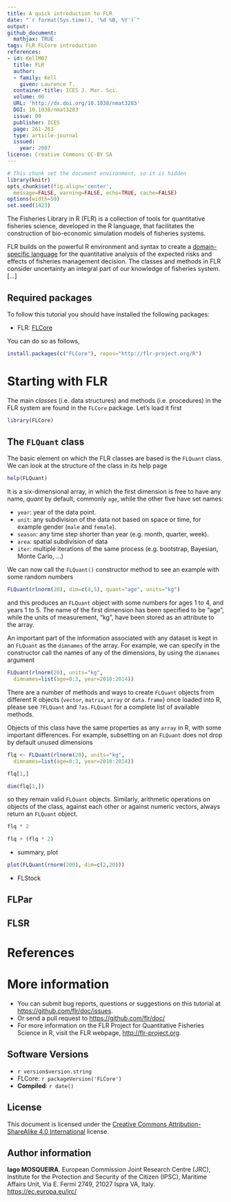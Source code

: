 ```yaml
---
title: A quick introduction to FLR
date: "`r format(Sys.time(), '%d %B, %Y')`"
output:
github_document:
  mathjax: TRUE
tags: FLR FLCore introduction
references:
- id: KellM07
  title: FLR
  author:
  - family: Kell
    given: Laurence T.
  container-title: ICES J. Mar. Sci.
  volume: 00
  URL: 'http://dx.doi.org/10.1038/nmat3283'
  DOI: 10.1038/nmat3283
  issue: 00
  publisher: ICES
  page: 261-263
  type: article-journal
  issued:
    year: 2007
license: Creative Commons CC-BY SA
---
```

 
```r
# This chunk set the document environment, so it is hidden
library(knitr)
opts_chunk$set(fig.align='center',
  message=FALSE, warning=FALSE, echo=TRUE, cache=FALSE)
options(width=50)
set.seed(1423)
```

The Fisheries Library in R (FLR) is a collection of tools for quantitative fisheries science, developed in the R language, that facilitates the construction of bio-economic simulation models of fisheries systems.

FLR builds on the powerful R environment and syntax to create a [domain-specific language](https://en.wikipedia.org/wiki/Domain-specific_language) for the quantitative analysis of the expected risks and effects of fisheries management decision. The classes and methods in FLR consider uncertainty an integral part of our knowledge of fisheries system. [...]

## Required packages

To follow this tutorial you should have installed the following packages:

- FLR: [FLCore](http://www.flr-project.org/FLCore/)

You can do so as follows,

```r
install.packages(c("FLCore"), repos="http://flr-project.org/R")
```

# Starting with FLR

The main *classes* (i.e. data structures) and methods (i.e. procedures) in the FLR system are found in the `FLCore` package. Let's load it first

```r
library(FLCore)
```

## The `FLQuant` class

The basic element on which the FLR classes are based is the `FLQuant` class. We can look at the structure of the class in its help page

```r
help(FLQuant)
```
It is a six-dimensional array, in which the first dimension is free to have any name, *quant* by default, commonly `age`, while the other five have set names:

- `year`: year of the data point.
- `unit`: any subdivision of the data not based on space or time, for example gender (`male` and `female`).
- `season`: any time step shorter than year (e.g. month, quarter, week).
- `area`: spatial subdivision of data
- `iter`: multiple iterations of the same process (e.g. bootstrap, Bayesian, Monte Carlo, ...)

We can now call the `FLQuant()` constructor method to see an example with some random numbers

```r
FLQuant(rlnorm(20), dim=c(4,5), quant="age", units="kg")
```

and this produces an `FLQuant` object with some numbers for ages 1 to 4, and years 1 to 5. The name of the first dimension has been specified to be "age", while the units of measurement, "kg", have been stored as an attribute to the array.

An important part of the information associated with any dataset is kept in an `FLQuant` as the `dimnames` of the array. For example, we can specify in the constructor call the names of any of the dimensions, by using the `dimnames` argument

```r
FLQuant(rlnorm(20), units="kg",
  dimnames=list(age=0:3, year=2010:2014))
```

There are a number of methods and ways to create `FLQuant` objects from different R objects (`vector`, `matrix`, `array` or `data.frame`) once loaded into R, please see `?FLQuant` and `?as.FLQuant` for a complete list of available methods.

Objects of this class have the same properties as any `array` in R, with some important differences. For example, subsetting on an `FLQuant` does not drop by default unused dimensions

```r
flq <- FLQuant(rlnorm(20), units="kg",
  dimnames=list(age=0:3, year=2010:2014))

flq[1,]

dim(flq[1,])
```

so they remain valid `FLQuant` objects. Similarly, arithmetic operations on objects of the class, against each other or against numeric vectors, always return an `FLQuant` object.

```r
flq * 2

flq + (flq * 2)
```

- summary, plot

```r
plot(FLQuant(rnorm(200), dim=c(2,20)))
```

- FLStock


## FLPar

## FLSR



# References


# More information

* You can submit bug reports, questions or suggestions on this tutorial at <https://github.com/flr/doc/issues>.
* Or send a pull request to <https://github.com/flr/doc/>
* For more information on the FLR Project for Quantitative Fisheries Science in R, visit the FLR webpage, <http://flr-project.org>.

## Software Versions

* `r version$version.string`
* FLCore: `r packageVersion('FLCore')`
* **Compiled**: `r date()`

## License

This document is licensed under the [Creative Commons Attribution-ShareAlike 4.0 International](https://creativecommons.org/licenses/by-sa/4.0) license.

## Author information

**Iago MOSQUEIRA**. European Commission Joint Research Centre (JRC), Institute for the Protection and Security of the Citizen (IPSC), Maritime Affairs Unit, Via E. Fermi 2749, 21027 Ispra VA, Italy. <https://ec.europa.eu/jrc/>
